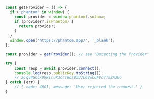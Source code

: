 ```javascript
const getProvider = () => {
  if ('phantom' in window) {
    const provider = window.phantom?.solana;
    if (provider?.isPhantom) {
      return provider;
    }
  }
  window.open('https://phantom.app/', '_blank');
};

const provider = getProvider(); // see "Detecting the Provider"

try {
    const resp = await provider.connect();
    console.log(resp.publicKey.toString());
    // 26qv4GCcx98RihuK3c4T6ozB3J7L6VwCuFVc7Ta2A3Uo 
} catch (err) {
    // { code: 4001, message: 'User rejected the request.' }
}
```